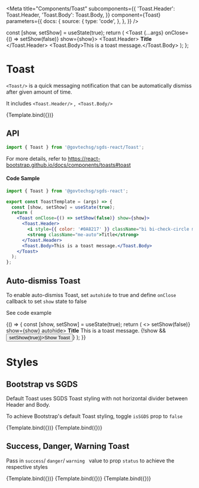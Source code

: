 
<Meta
  title="Components/Toast"
  subcomponents={{
    'Toast.Header': Toast.Header,
    'Toast.Body': Toast.Body,
  }}
  component={Toast}
  parameters={{
    docs: {
      source: {
        type: 'code',
      },
    },
  }}
/>

  const [show, setShow] = useState(true);
  return (
    <Toast {...args} onClose={() => setShow(false)} show={show}>
      <Toast.Header>
        <i className="bi bi-check-circle me-2"></i>
        <strong className="me-auto">Title</strong>
      </Toast.Header>
      <Toast.Body>This is a toast message.</Toast.Body>
    </Toast>
  );
};

# Toast

`<Toast/>` is a quick messaging notification that can be automatically dismiss after given amount of time.

It includes `<Toast.Header/>` ,` <Toast.Body/>`

<Canvas>
  <Story name="Default">{Template.bind({})}</Story>
</Canvas>

## API

```jsx
import { Toast } from '@govtechsg/sgds-react/Toast';
```

<ArgsTable story="Default" />

For more details, refer to https://react-bootstrap.github.io/docs/components/toasts#toast

#### Code Sample

```jsx
import { Toast } from '@govtechsg/sgds-react';

export const ToastTemplate = (args) => {
  const [show, setShow] = useState(true);
  return (
    <Toast onClose={() => setShow(false)} show={show}>
      <Toast.Header>
        <i style={{ color: '#0A8217' }} className="bi bi-check-circle me-2"></i>
        <strong className="me-auto">Title</strong>
      </Toast.Header>
      <Toast.Body>This is a toast message.</Toast.Body>
    </Toast>
  );
};
```

## Auto-dismiss Toast

To enable auto-dismiss Toast, set `autohide` to true and define `onClose` callback to set `show` state to false

See code example

<Canvas>
  <Story name="Auto-dismiss">
    {() => {
      const [show, setShow] = useState(true);
      return (
        <>
          <Toast onClose={() => setShow(false)} show={show} autohide>
            <Toast.Header>
              <i className="bi bi-check-circle me-2"></i>
              <strong className="me-auto">Title</strong>
            </Toast.Header>
            <Toast.Body>This is a toast message.</Toast.Body>
          </Toast>
          {!show && <Button onClick={() => setShow(true)}>Show Toast</Button>}
        </>
      );
    }}
  </Story>
</Canvas>

# Styles

## Bootstrap vs SGDS

Default Toast uses SGDS Toast styling with not horizontal divider between Header and Body.

To achieve Bootstrap's default Toast styling, toggle `isSGDS` prop to `false`

<Canvas>
  <Story name="SGDS Toast" args={{ isSGDS: true }}>
    {Template.bind({})}
  </Story>
  <Story name="Bootstrap Toast" args={{ isSGDS: false }}>
    {Template.bind({})}
  </Story>
</Canvas>

## Success, Danger, Warning Toast

Pass in `success`/ `danger`/ `warning ` value to prop `status` to achieve the respective styles

<Canvas>
  <Story name="Success" args={{ status: 'success' }}>
    {Template.bind({})}
  </Story>
  <Story name="Danger" args={{ status: 'danger' }}>
    {Template.bind({})}
  </Story>
  <Story name="Warning" args={{ status: 'warning' }}>
    {Template.bind({})}
  </Story>
</Canvas>
